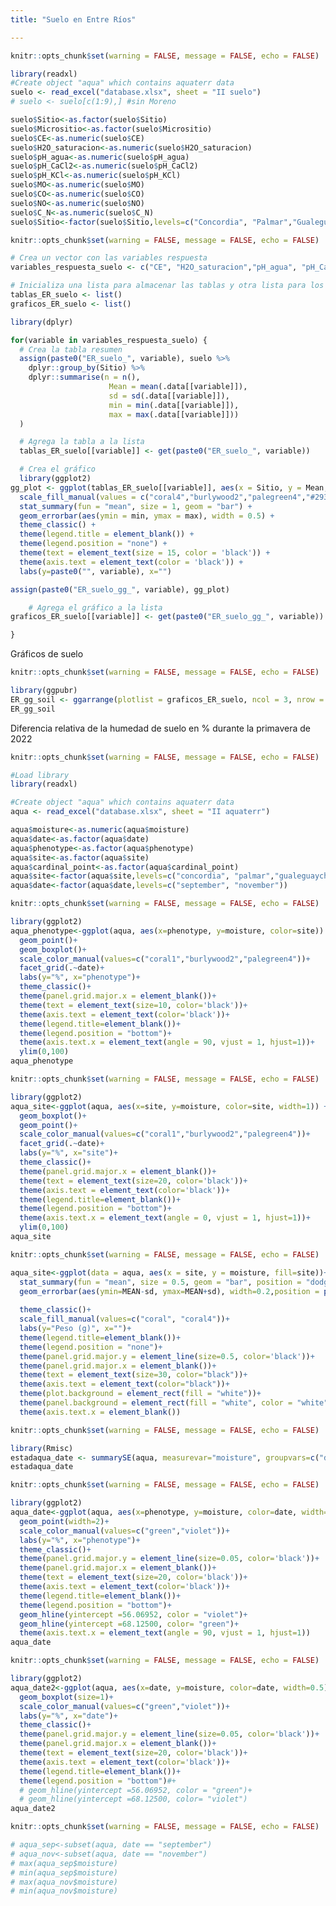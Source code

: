 ```yaml
---
title: "Suelo en Entre Ríos"

---
```


```r
knitr::opts_chunk$set(warning = FALSE, message = FALSE, echo = FALSE)

library(readxl)
#Create object "aqua" which contains aquaterr data
suelo <- read_excel("database.xlsx", sheet = "II suelo")
# suelo <- suelo[c(1:9),] #sin Moreno

suelo$Sitio<-as.factor(suelo$Sitio)
suelo$Micrositio<-as.factor(suelo$Micrositio)
suelo$CE<-as.numeric(suelo$CE)
suelo$H2O_saturacion<-as.numeric(suelo$H2O_saturacion)
suelo$pH_agua<-as.numeric(suelo$pH_agua)
suelo$pH_CaCl2<-as.numeric(suelo$pH_CaCl2)
suelo$pH_KCl<-as.numeric(suelo$pH_KCl)
suelo$MO<-as.numeric(suelo$MO)
suelo$CO<-as.numeric(suelo$CO)
suelo$NO<-as.numeric(suelo$NO)
suelo$C_N<-as.numeric(suelo$C_N)
suelo$Sitio<-factor(suelo$Sitio,levels=c("Concordia", "Palmar","Gualeguaychu","Moreno"))

```

```r
knitr::opts_chunk$set(warning = FALSE, message = FALSE, echo = FALSE)

# Crea un vector con las variables respuesta
variables_respuesta_suelo <- c("CE", "H2O_saturacion","pH_agua", "pH_CaCl2","pH_KCl", "MO","CO", "NO","C_N")

# Inicializa una lista para almacenar las tablas y otra lista para los gráficos
tablas_ER_suelo <- list()
graficos_ER_suelo <- list()

library(dplyr)

for(variable in variables_respuesta_suelo) {
  # Crea la tabla resumen
  assign(paste0("ER_suelo_", variable), suelo %>%
    dplyr::group_by(Sitio) %>%
    dplyr::summarise(n = n(),
                      Mean = mean(.data[[variable]]),
                      sd = sd(.data[[variable]]),
                      min = min(.data[[variable]]),
                      max = max(.data[[variable]]))
  )

  # Agrega la tabla a la lista
  tablas_ER_suelo[[variable]] <- get(paste0("ER_suelo_", variable))

  # Crea el gráfico
  library(ggplot2)
gg_plot <- ggplot(tablas_ER_suelo[[variable]], aes(x = Sitio, y = Mean, fill = Sitio)) +
  scale_fill_manual(values = c("coral4","burlywood2","palegreen4","#293487")) +
  stat_summary(fun = "mean", size = 1, geom = "bar") +
  geom_errorbar(aes(ymin = min, ymax = max), width = 0.5) +
  theme_classic() +
  theme(legend.title = element_blank()) +
  theme(legend.position = "none") +
  theme(text = element_text(size = 15, color = 'black')) +
  theme(axis.text = element_text(color = 'black')) +
  labs(y=paste0("", variable), x="")

assign(paste0("ER_suelo_gg_", variable), gg_plot)

    # Agrega el gráfico a la lista
graficos_ER_suelo[[variable]] <- get(paste0("ER_suelo_gg_", variable))

}


```

Gráficos de suelo
```r
knitr::opts_chunk$set(warning = FALSE, message = FALSE, echo = FALSE)

library(ggpubr)
ER_gg_soil <- ggarrange(plotlist = graficos_ER_suelo, ncol = 3, nrow = 3)
ER_gg_soil
```

Diferencia relativa de la humedad de suelo en % durante la primavera de 2022
```r
knitr::opts_chunk$set(warning = FALSE, message = FALSE, echo = FALSE)

#Load library
library(readxl)

#Create object "aqua" which contains aquaterr data
aqua <- read_excel("database.xlsx", sheet = "II aquaterr")

aqua$moisture<-as.numeric(aqua$moisture)
aqua$date<-as.factor(aqua$date)
aqua$phenotype<-as.factor(aqua$phenotype)
aqua$site<-as.factor(aqua$site)
aqua$cardinal_point<-as.factor(aqua$cardinal_point)
aqua$site<-factor(aqua$site,levels=c("concordia", "palmar","gualeguaychu"))
aqua$date<-factor(aqua$date,levels=c("september", "november"))


```

```r
knitr::opts_chunk$set(warning = FALSE, message = FALSE, echo = FALSE)

library(ggplot2)
aqua_phenotype<-ggplot(aqua, aes(x=phenotype, y=moisture, color=site)) +
  geom_point()+
  geom_boxplot()+
  scale_color_manual(values=c("coral1","burlywood2","palegreen4"))+
  facet_grid(.~date)+
  labs(y="%", x="phenotype")+
  theme_classic()+
  theme(panel.grid.major.x = element_blank())+
  theme(text = element_text(size=10, color='black'))+
  theme(axis.text = element_text(color='black'))+
  theme(legend.title=element_blank())+
  theme(legend.position = "bottom")+
  theme(axis.text.x = element_text(angle = 90, vjust = 1, hjust=1))+
  ylim(0,100)
aqua_phenotype

```

```r
knitr::opts_chunk$set(warning = FALSE, message = FALSE, echo = FALSE)

library(ggplot2)
aqua_site<-ggplot(aqua, aes(x=site, y=moisture, color=site, width=1)) +
  geom_boxplot()+
  geom_point()+
  scale_color_manual(values=c("coral1","burlywood2","palegreen4"))+
  facet_grid(.~date)+
  labs(y="%", x="site")+
  theme_classic()+
  theme(panel.grid.major.x = element_blank())+
  theme(text = element_text(size=20, color='black'))+
  theme(axis.text = element_text(color='black'))+
  theme(legend.title=element_blank())+
  theme(legend.position = "bottom")+
  theme(axis.text.x = element_text(angle = 0, vjust = 1, hjust=1))+
  ylim(0,100)
aqua_site

```

```r
knitr::opts_chunk$set(warning = FALSE, message = FALSE, echo = FALSE)

aqua_site<-ggplot(data = aqua, aes(x = site, y = moisture, fill=site))+
  stat_summary(fun = "mean", size = 0.5, geom = "bar", position = "dodge2")+
  geom_errorbar(aes(ymin=MEAN-sd, ymax=MEAN+sd), width=0.2,position = position_dodge(1))+
  
  theme_classic()+
  scale_fill_manual(values=c("coral", "coral4"))+
  labs(y="Peso (g)", x="")+
  theme(legend.title=element_blank())+
  theme(legend.position = "none")+
  theme(panel.grid.major.y = element_line(size=0.5, color='black'))+
  theme(panel.grid.major.x = element_blank())+
  theme(text = element_text(size=30, color="black"))+
  theme(axis.text = element_text(color="black"))+
  theme(plot.background = element_rect(fill = "white"))+
  theme(panel.background = element_rect(fill = "white", color = "white"))+
  theme(axis.text.x = element_blank())

```


```r
knitr::opts_chunk$set(warning = FALSE, message = FALSE, echo = FALSE)

library(Rmisc)
estadaqua_date <- summarySE(aqua, measurevar="moisture", groupvars=c("date","site"))
estadaqua_date

```

```r
knitr::opts_chunk$set(warning = FALSE, message = FALSE, echo = FALSE)

library(ggplot2)
aqua_date<-ggplot(aqua, aes(x=phenotype, y=moisture, color=date, width=1)) +
  geom_point(width=2)+
  scale_color_manual(values=c("green","violet"))+
  labs(y="%", x="phenotype")+
  theme_classic()+
  theme(panel.grid.major.y = element_line(size=0.05, color='black'))+
  theme(panel.grid.major.x = element_blank())+
  theme(text = element_text(size=20, color='black'))+
  theme(axis.text = element_text(color='black'))+
  theme(legend.title=element_blank())+
  theme(legend.position = "bottom")+
  geom_hline(yintercept =56.06952, color = "violet")+
  geom_hline(yintercept =68.12500, color= "green")+
  theme(axis.text.x = element_text(angle = 90, vjust = 1, hjust=1))
aqua_date

```

```r
knitr::opts_chunk$set(warning = FALSE, message = FALSE, echo = FALSE)

library(ggplot2)
aqua_date2<-ggplot(aqua, aes(x=date, y=moisture, color=date, width=0.5)) +
  geom_boxplot(size=1)+
  scale_color_manual(values=c("green","violet"))+
  labs(y="%", x="date")+
  theme_classic()+
  theme(panel.grid.major.y = element_line(size=0.05, color='black'))+
  theme(panel.grid.major.x = element_blank())+
  theme(text = element_text(size=20, color='black'))+
  theme(axis.text = element_text(color='black'))+
  theme(legend.title=element_blank())+
  theme(legend.position = "bottom")#+
  # geom_hline(yintercept =56.06952, color = "green")+
  # geom_hline(yintercept =68.12500, color= "violet")
aqua_date2

```

```r
knitr::opts_chunk$set(warning = FALSE, message = FALSE, echo = FALSE)

# aqua_sep<-subset(aqua, date == "september")
# aqua_nov<-subset(aqua, date == "november")
# max(aqua_sep$moisture)
# min(aqua_sep$moisture)
# max(aqua_nov$moisture)
# min(aqua_nov$moisture)


```

